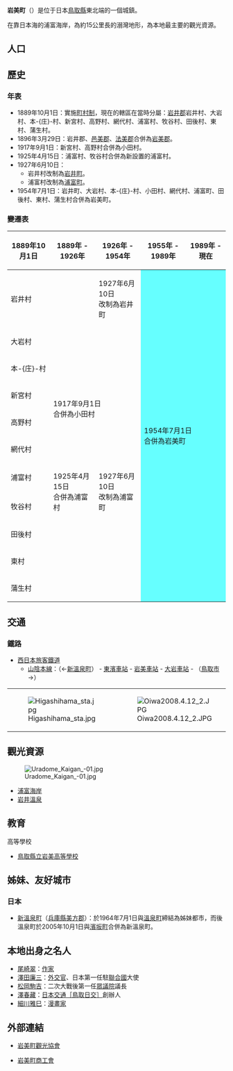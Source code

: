 {{日本町村
| 自治體名=岩美
| 町村=町
| 圖像 = [[File:Uradome_Coast_Sengan-Matsushima.JPG|240px]]
| 圖像說明=[[浦富海岸|浦富海岸]]
| 町村章=[[File:Iwami_Tottori_chapter.JPG|100px]]
| 日文原名=岩美町
| 平假名=いわみちょう
| 羅馬字拼音=Iwami-chō
| 都道府縣=鳥取縣
| 支廳=
| 郡=岩美郡
| 編號=31302-5
| 面積=133.38
| 邊界未定=
| 人口=12,8861
| 統計時間=2011年12月1日
| 自治體=[[鳥取市|鳥取市]]<br />'''[[兵庫縣|兵庫縣]]'''：[[新溫泉町|新溫泉町]]
| 樹=[[松|松]]
| 花=[[燕子花|燕子花]]
| 鳥=
| 其他象徵物=
| 其他象徵=
| 首長=榎本武利
| 卸任日期=2013年12月5日
| 議員數=12
| 郵遞區號=681-8512
| 所在地=岩美郡岩美町浦富675-1
| 電話號碼=857-73-1411
| 外部連結= http://www.iwami.gr.jp/ 
| 經度=
| 緯度=
| 地圖=[[File:Iwami_in_Tottori_Prefecture_Ja.svg|250px]]
| 註記=人口：[http://www.iwami.gr.jp/ 岩美町官方網頁]
}}
'''岩美町'''（{{jpn|j=岩美町|hg=いわみちょう|rm=Iwami chō|f=y}}）是位于日本[[鳥取縣|鳥取縣]]東北端的一個城鎮。

在靠日本海的浦富海岸，為約15公里長的溺灣地形，為本地最主要的觀光資源。

== 人口 ==

{{日本人口統計| location=Iwami, Tottori}}

==歷史==
===年表===
* 1889年10月1日：實施[[町村制|町村制]]，現在的轄區在當時分屬：[[岩井郡|岩井郡]]岩井村、大岩村、本-{庄}-村、新宮村、高野村、網代村、浦富村、牧谷村、田後村、東村、蒲生村。
* 1896年3月29日：岩井郡、[[邑美郡|邑美郡]]、[[法美郡|法美郡]]合併為[[岩美郡|岩美郡]]。
* 1917年9月1日：新宮村、高野村合併為小田村。
* 1925年4月15日：浦富村、牧谷村合併為新設置的浦富村。
* 1927年6月10日：
** 岩井村改制為[[岩井町|岩井町]]。
** 浦富村改制為[[浦富町|浦富町]]。
* 1954年7月1日：岩井町、大岩村、本-{庄}-村、小田村、網代村、浦富町、田後村、東村、蒲生村合併為岩美町。

===變遷表===
{| class="wikitable" style="font-size:x-small"
! 1889年10月1日
! 1889年 - 1926年
! colspan=2 | 1926年 - 1954年
! 1955年 - 1989年
! 1989年 - 現在
! 現在
|-
| colspan=2 | 岩井村
| 1927年6月10日<br>改制為岩井町
| rowspan=11 colspan=4 style="background-color:#6ff;" | 1954年7月1日<br>合併為岩美町
|-
| colspan=3 | 大岩村
|-
| colspan=3 | 本-{庄}-村
|-
| 新宮村
| rowspan=2 colspan=2 | 1917年9月1日<br>合併為小田村
|-
| 高野村
|-
| colspan=3 | 網代村
|-
| 浦富村
| rowspan=2 | 1925年4月15日<br>合併為浦富村
| rowspan=2 | 1927年6月10日<br>改制為浦富町
|-
| 牧谷村
|-
| colspan=3 | 田後村
|-
| colspan=3 | 東村
|-
| colspan=3 | 蒲生村
|}

==交通==
===鐵路===
* [[西日本旅客鐵道|西日本旅客鐵道]]
** [[山陰本線|山陰本線]]：（←[[新溫泉町|新溫泉町]]） - [[東濱車站|東濱車站]] - [[岩美車站|岩美車站]] - [[大岩車站|大岩車站]] - （[[鳥取市|鳥取市]]→）
{| boder=0
|-
| [[File:Higashihama_sta.jpg|thumb]] || [[File:Oiwa2008.4.12_2.JPG|thumb]]
|}

==觀光資源==
[[File:Uradome_Kaigan_-01.jpg|thumb]]
* [[浦富海岸|浦富海岸]]
* [[岩井溫泉|岩井溫泉]]

==教育==
; 高等學校
* [[鳥取縣立岩美高等學校|鳥取縣立岩美高等學校]]

==姊妹、友好城市==
===日本===
* [[新溫泉町|新溫泉町]]（[[兵庫縣|兵庫縣]][[美方郡|美方郡]]）：於1964年7月1日與[[溫泉町|溫泉町]]締結為姊妹都市，而後溫泉町於2005年10月1日與[[濱坂町|濱坂町]]合併為新溫泉町。

== 本地出身之名人 ==
* [[尾崎翠|尾崎翠]]：[[作家|作家]]
* [[澤田廉三|澤田廉三]]：[[外交官|外交官]]、日本第一任駐[[聯合國|聯合國]]大使
* [[松岡駒吉|松岡駒吉]]：二次大戰後第一任[[眾議院_(日本)|眾議院]]議長
* [[澤春藏|澤春藏]]：[[日本交通_(鳥取縣)|日本交通［鳥取日交］]]創辦人
* [[細川雅巳|細川雅巳]]：[[漫畫家|漫畫家]]

==外部連結==
{{commonscat|Iwami, Tottori}}
* {{Ja}} [http://www.iwamikanko.org 岩美町觀光協會] {{Wayback|url=http://www.iwamikanko.org/ |date=20210203113633 }}
* {{Ja}} [https://web.archive.org/web/20120512054623/http://www.shokokai.or.jp/iwami/ 岩美町商工會]

{{鳥取縣}}{{Authority control}}